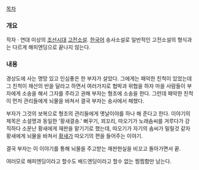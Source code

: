 [[목차]]

=== 개요 ===
작자 · 연대 미상의 [[조선]]시대 [[고전소설]]. [[한국어]] 송사소설로 일반적인 고전소설의 형식과는 다르게 해피엔딩으로 끝나지 않는다.

=== 내용 ===
경상도에 사는 명망 있고 인심좋은 한 부자가 살았다. 그에게는 패악한 친척이 있었는데 그 친척이 재산의 반을 달라고 하면서 여러가지로 협박과 위협을 하자 마을 사람들이 부자에게 소송을 해서 그자를 주라고 권해 부자는 형조에 소송을 한다. 그런데 패악한 친척이 먼저 관리들에게 뇌물을 바쳐서 결국 부자는 송사에서 패했다.

부자가 그것의 보복으로 형조의 관리들에게 옛날이야를 하나 해 준다고 한다. 이야기의 제목은 소설명과 동일한 '황새결송.' 뻐꾸기, 꾀꼬리, 따오기가 노래솜씨를 겨루다가 강직하다 소문난 황새에게 재판을 맡기기로 했는데, 따오기가 자기의 솜씨가 밀릴것 같자 황새에게 뇌물을 바쳐서 [[황새]]가 따오기의 편을 들어주는 이야기.

결국 부자는 이 이야기를 통해 뇌물을 주고받는 재판현실을 비꼬고 돌아가면서 끝.

여러모로 해피엔딩이라고 할수도 배드엔딩이라고 할수 없는 찜찜함만 남는다.

